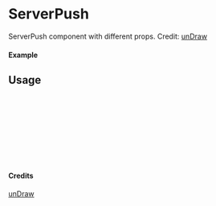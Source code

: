 
<Meta of={ServerPush} title="unDraw/ServerPush" />

# ServerPush

ServerPush component with different props.
Credit: [unDraw](https://undraw.co/illustrations)

#### Example

<Canvas of={ServerPush.Primary} />

## Usage

```ts
import { ServerPush } from "yadl-ui";

const Example = () => {
  return (
      <ServerPush />
  );
};

export default Example;
```

#### Credits
[unDraw](https://undraw.co/illustrations)
